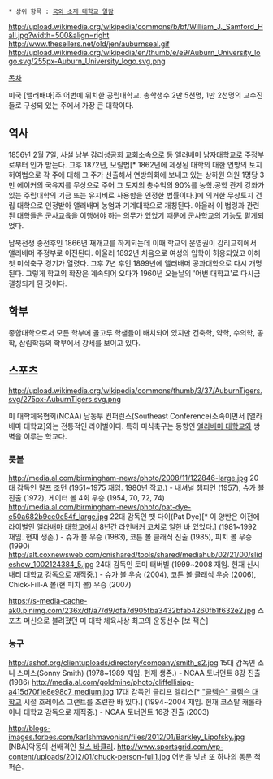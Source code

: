  * 상위 항목 : [[국외 소재 대학교 일람]]
http://upload.wikimedia.org/wikipedia/commons/b/bf/William_J._Samford_Hall.jpg?width=500&align=right
http://www.thesellers.net/old/jen/auburnseal.gif
http://upload.wikimedia.org/wikipedia/en/thumb/e/e9/Auburn_University_logo.svg/255px-Auburn_University_logo.svg.png

[[목차]]

미국 [앨러배마]주 어번에 위치한 공립대학교. 총학생수 2만 5천명, 1만 2천명의 교수진들로 구성되 있는 주에서 가장 큰 대학이다. 

== 역사 ==
1856년 2월 7일, 사설 남부 감리성공회 교회소속으로 동 앨러배머 남자대학교로 주정부로부터 인가 받는다. 그후 1872년, 모릴법[* 1862년에 제정된 대학의 대한 연방의 토지 허여법으로 각 주에 대해 그 주가 선출해서 연방의회에 보내고 있는 상하원 의원 1명당 3만 에이커의 국유지를 무상으로 주어 그 토지의 총수익의 90%를 농학.공학 관계 강좌가 있는 주립대학의 기금 또는 유지비로 사용함을 인정한 법률이다.]에 의거한 무상토지 건립 대학으로 인정받아 앨러배머 농엄과 기계대학으로 개칭된다. 아울러 이 법령과 관련된 대학들은 군사교육을 이행해야 하는 의무가 있었기 때문에 군사학교의 기능도 맡게되었다.

남북전쟁 종전후인 1866년 재개교를 하게되는데 이때 학교의 운영권이 감리교회에서 앨러배머 주정부로 이전된다. 아울러 1892년 처음으로 여성의 입학이 허용되었고 이해 첫 미식축구 경기가 열렸다. 그후 7년 후인 1899년에 앨러배머 공과대학으로 다시 개명된다. 그렇게 학교의 확장은 계속되어 오다가 1960년 오늘날의 '어번 대학교'로 다시금 갤칭되게 된 것이다.

== 학부 ==
종합대학으로서 모든 학부에 골고루 학샏들이 배치되어 있지만 건축학, 약학, 수의학, 공학, 삼림학등의 학부에서 강세를 보이고 있다.

== 스포츠 ==
http://upload.wikimedia.org/wikipedia/commons/thumb/3/37/AuburnTigers.svg/275px-AuburnTigers.svg.png

미 대학체육협회(NCAA) 남동부 컨퍼런스(Southeast Conference)소속이면서 [앨라배마 대학교]와는 전통적인 라이벌이다. 특히 미식축구는 동향인 [[앨라배마 대학교]]와 쌍벽을 이루는 학교다. 

=== 풋볼 ===
http://media.al.com/birmingham-news/photo/2008/11/122846-large.jpg
20대 감독인 랄프 조던 (1951~1975 재임. 1980년 작고.) - 내셔널 챔피언 (1957), 슈가 볼 진출 (1972), 게이터 볼 4회 우승 (1954, 70, 72, 74)
http://media.al.com/birmingham-news/photo/pat-dye-e50a682b9ce0c54f_large.jpg
22대 감독인 팻 다이(Pat Dye)[* 이 양반은 이전에 라이벌인 [[앨라배마 대학교]]에서 8년간 라인배커 코치로 일한 바 있었다.] (1981~1992 재임. 현재 생존.) - 슈가 볼 우승 (1983), 코튼 볼 클래식 진출 (1985), 피치 볼 우승 (1990)
http://alt.coxnewsweb.com/cnishared/tools/shared/mediahub/02/21/00/slideshow_1002124384_5.jpg
24대 감독인 토미 터버빌 (1999~2008 재임. 현재 신시내티 대학교 감독으로 재직중.) - 슈가 볼 우승 (2004), 코튼 볼 클래식 우승 (2006), Chick-Fill-A 볼(현 피치 볼) 우승 (2007)

https://s-media-cache-ak0.pinimg.com/236x/df/a7/d9/dfa7d905fba3432bfab4260fb1f632e2.jpg
스포츠 머신으로 불려졌던 미 대학 체육사상 최고의 운동선수 [보 잭슨]

=== 농구 ===
http://ashof.org/clientuploads/directory/company/smith_s2.jpg
15대 감독인 소니 스미스(Sonny Smith) (1978~1989 재임. 현재 생존.) - NCAA 토너먼트 8강 진출 (1986)
http://media.al.com/goldmine/photo/cliffellisjpg-a415d70f1e8e98c7_medium.jpg
17대 감독인 클리프 엘리스[* [["클렘슨" 클렘슨 대학교]] 시절 호레이스 그랜트를 조련한 바 있다.] (1994~2004 재임. 현재 코스탈 캐롤라이나 대학교 감독으로 재직중.) - NCAA 토너먼트 16강 진출 (2003)

http://blogs-images.forbes.com/karlshmavonian/files/2012/01/Barkley_Lipofsky.jpg
[NBA]악동의 선배격인 [[찰스 바클리]].
http://www.sportsgrid.com/wp-content/uploads/2012/01/chuck-person-full1.jpg
어번을 빛낸 또 하나의 동문 척 퍼슨.
